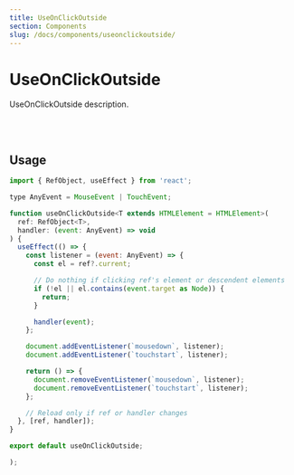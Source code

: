 ```yaml
---
title: UseOnClickOutside
section: Components
slug: /docs/components/useonclickoutside/
---
```


# UseOnClickOutside

UseOnClickOutside description.

<br></br>

## Usage

```js
import { RefObject, useEffect } from 'react';

type AnyEvent = MouseEvent | TouchEvent;

function useOnClickOutside<T extends HTMLElement = HTMLElement>(
  ref: RefObject<T>,
  handler: (event: AnyEvent) => void
) {
  useEffect(() => {
    const listener = (event: AnyEvent) => {
      const el = ref?.current;

      // Do nothing if clicking ref's element or descendent elements
      if (!el || el.contains(event.target as Node)) {
        return;
      }

      handler(event);
    };

    document.addEventListener(`mousedown`, listener);
    document.addEventListener(`touchstart`, listener);

    return () => {
      document.removeEventListener(`mousedown`, listener);
      document.removeEventListener(`touchstart`, listener);
    };

    // Reload only if ref or handler changes
  }, [ref, handler]);
}

export default useOnClickOutside;

);
```
